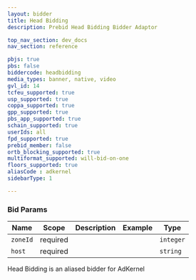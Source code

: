 ```yaml
---
layout: bidder
title: Head Bidding
description: Prebid Head Bidding Bidder Adaptor

top_nav_section: dev_docs
nav_section: reference

pbjs: true
pbs: false
biddercode: headbidding
media_types: banner, native, video
gvl_id: 14
tcfeu_supported: true
usp_supported: true
coppa_supported: true
gpp_supported: true
pbs_app_supported: true
schain_supported: true
userIds: all
fpd_supported: true
prebid_member: false
ortb_blocking_supported: true
multiformat_supported: will-bid-on-one
floors_supported: true
aliasCode : adkernel
sidebarType: 1

---
```


### Bid Params


| Name     | Scope    | Description | Example | Type     |
|----------|----------|-------------|---------|----------|
| `zoneId` | required |             |         | `integer` |
| `host`   | required |             |         | `string` |

Head Bidding is an aliased bidder for AdKernel
